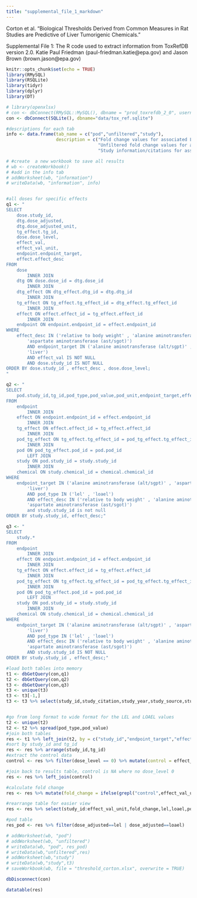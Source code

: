 ```yaml
---
title: "supplemental_file_1_markdown"
---
```


Corton et al. "Biological Thresholds Derived from Common Measures in Rat Studies are Predictive of Liver Tumorigenic Chemicals."

Supplemental File 1: The R code used to extract information from ToxRefDB version 2.0.
Katie Paul Friedman (paul-friedman.katie@epa.gov) and Jason Brown (brown.jason@epa.gov)

```r
knitr::opts_chunk$set(echo = TRUE)
library(RMySQL)
library(RSQLite)
library(tidyr)
library(dplyr)
library(DT)
```


```r
# library(openxlsx)
# con <- dbConnect(RMySQL::MySQL(), dbname = "prod_toxrefdb_2_0", username = "_dataminer", password = "pass", host = "mysql-res1.epa.gov")
con <- dbConnect(SQLite(), dbname="data/tox_ref.sqlite")

#descriptions for each tab
info <- data.frame(tab_name = c("pod","unfiltered","study"),
                   description = c("Fold change values for associated LELS and LOAELS based on the effect value at dose level 0.  Those studies that did not report control values will not have associated fold change data",
                                   "Unfiltered fold change values for all dose levels (not just LEL and/or LOAELS)",
                                   "Study information/citations for associated studies"))

# #create  a new workbook to save all results
# wb <- createWorkbook()
# #add in the info tab
# addWorksheet(wb, "information")
# writeData(wb, "information", info)


#all doses for specific effects
q1 <- "
SELECT 
    dose.study_id,
    dtg.dose_adjusted,
    dtg.dose_adjusted_unit,
    tg_effect.tg_id,
    dose.dose_level,
    effect_val,
    effect_val_unit,
    endpoint.endpoint_target,
    effect.effect_desc
FROM
    dose
        INNER JOIN
    dtg ON dose.dose_id = dtg.dose_id
        INNER JOIN
    dtg_effect ON dtg_effect.dtg_id = dtg.dtg_id
        INNER JOIN
    tg_effect ON tg_effect.tg_effect_id = dtg_effect.tg_effect_id
        INNER JOIN
    effect ON effect.effect_id = tg_effect.effect_id
        INNER JOIN
    endpoint ON endpoint.endpoint_id = effect.endpoint_id
WHERE
    effect_desc IN ('relative to body weight' , 'alanine aminotransferase (alt/sgpt)',
        'aspartate aminotransferase (ast/sgot)')
        AND endpoint_target IN ('alanine aminotransferase (alt/sgpt)' , 'aspartate aminotransferase (ast/sgot)',
        'liver')
        AND effect_val IS NOT NULL
        AND dose.study_id IS NOT NULL
ORDER BY dose.study_id , effect_desc , dose.dose_level;
"

q2 <- "
SELECT 
    pod.study_id,tg_id,pod_type,pod_value,pod_unit,endpoint_target,effect_desc,study_type,admin_route,chemical.chemical_id,casrn,preferred_name
FROM
    endpoint
        INNER JOIN
    effect ON endpoint.endpoint_id = effect.endpoint_id
        INNER JOIN
    tg_effect ON effect.effect_id = tg_effect.effect_id
        INNER JOIN
    pod_tg_effect ON tg_effect.tg_effect_id = pod_tg_effect.tg_effect_id
        INNER JOIN
    pod ON pod_tg_effect.pod_id = pod.pod_id
        LEFT JOIN
    study ON pod.study_id = study.study_id
        INNER JOIN
    chemical ON study.chemical_id = chemical.chemical_id
WHERE
    endpoint_target IN ('alanine aminotransferase (alt/sgpt)' , 'aspartate aminotransferase (ast/sgot)',
        'liver')
        AND pod_type IN ('lel' , 'loael')
        AND effect_desc IN ('relative to body weight' , 'alanine aminotransferase (alt/sgpt)',
        'aspartate aminotransferase (ast/sgot)')
        and study.study_id is not null
ORDER BY study.study_id, effect_desc;"

q3 <- "
SELECT 
    study.*
FROM
    endpoint
        INNER JOIN
    effect ON endpoint.endpoint_id = effect.endpoint_id
        INNER JOIN
    tg_effect ON effect.effect_id = tg_effect.effect_id
        INNER JOIN
    pod_tg_effect ON tg_effect.tg_effect_id = pod_tg_effect.tg_effect_id
        INNER JOIN
    pod ON pod_tg_effect.pod_id = pod.pod_id
        LEFT JOIN
    study ON pod.study_id = study.study_id
        INNER JOIN
    chemical ON study.chemical_id = chemical.chemical_id
WHERE
    endpoint_target IN ('alanine aminotransferase (alt/sgpt)' , 'aspartate aminotransferase (ast/sgot)',
        'liver')
        AND pod_type IN ('lel' , 'loael')
        AND effect_desc IN ('relative to body weight' , 'alanine aminotransferase (alt/sgpt)',
        'aspartate aminotransferase (ast/sgot)')
        AND study.study_id IS NOT NULL
ORDER BY study.study_id , effect_desc;"

#load both tables into memory
t1 <- dbGetQuery(con,q1)
t2 <- dbGetQuery(con,q2)
t3 <- dbGetQuery(con,q3)
t3 <- unique(t3)
t3 <- t3[-1,]
t3 <- t3 %>% select(study_id,study_citation,study_year,study_source,study_type:study_comment)


#go from long format to wide format for the LEL and LOAEL values
t2 <- unique(t2)
t2 <- t2 %>% spread(pod_type,pod_value)
#join both tables
res <- t1 %>% left_join(t2, by = c("study_id","endpoint_target","effect_desc","tg_id"))
#sort by study_id and tg_id
res <- res %>% arrange(study_id,tg_id)
#extract the control data
control <- res %>% filter(dose_level == 0) %>% mutate(control = effect_val) %>% select(-dose_level,-effect_val,-dose_adjusted)

#join back to results table, control is NA where no dose_level 0
res <- res %>% left_join(control)

#calculate fold change
res <- res %>% mutate(fold_change = ifelse(grepl("control",effect_val_unit),effect_val/100,(effect_val - control)/control))

#rearrange table for easier view
res <- res %>% select(study_id:effect_val_unit,fold_change,lel,loael,pod_unit,everything()) %>% mutate(control_unit = effect_val_unit)

#pod table
res_pod <- res %>% filter(dose_adjusted==lel | dose_adjusted==loael)

# addWorksheet(wb, "pod")
# addWorksheet(wb, "unfiltered")
# writeData(wb, "pod", res_pod)
# writeData(wb,"unfiltered",res)
# addWorksheet(wb,"study")
# writeData(wb,"study",t3)
# saveWorkbook(wb, file = "threshold_corton.xlsx", overwrite = TRUE)

dbDisconnect(con)
```



```r
datatable(res)
```


